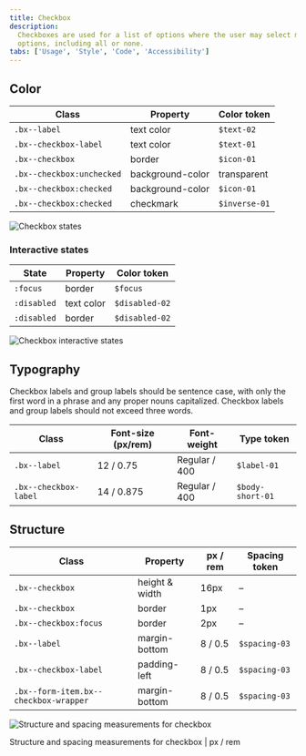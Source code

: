 ```yaml
---
title: Checkbox
description:
  Checkboxes are used for a list of options where the user may select multiple
  options, including all or none.
tabs: ['Usage', 'Style', 'Code', 'Accessibility']
---
```


## Color

| Class                     | Property         | Color token   |
| ------------------------- | ---------------- | ------------- |
| `.bx--label`              | text color       | `$text-02`    |
| `.bx--checkbox-label`     | text color       | `$text-01`    |
| `.bx--checkbox`           | border           | `$icon-01`    |
| `.bx--checkbox:unchecked` | background-color | transparent   |
| `.bx--checkbox:checked`   | background-color | `$icon-01`    |
| `.bx--checkbox:checked`   | checkmark        | `$inverse-01` |

<Row>
<Column colLg={8}>

![Checkbox states](images/checkbox-style-1.png)

</Column>
</Row>

### Interactive states

| State       | Property   | Color token    |
| ----------- | ---------- | -------------- |
| `:focus`    | border     | `$focus`       |
| `:disabled` | text color | `$disabled-02` |
| `:disabled` | border     | `$disabled-02` |

<Row>
<Column colLg={8}>

![Checkbox interactive states](images/checkbox-style-2.png)

</Column>
</Row>

## Typography

Checkbox labels and group labels should be sentence case, with only the first word
in a phrase and any proper nouns capitalized. Checkbox labels and group labels
should not exceed three words.

| Class                 | Font-size (px/rem) | Font-weight   | Type token       |
| --------------------- | ------------------ | ------------- | ---------------- |
| `.bx--label`          | 12 / 0.75          | Regular / 400 | `$label-01`      |
| `.bx--checkbox-label` | 14 / 0.875         | Regular / 400 | `$body-short-01` |

## Structure

| Class                                 | Property       | px / rem | Spacing token |
| ------------------------------------- | -------------- | -------- | ------------- |
| `.bx--checkbox`                       | height & width | 16px     | –             |
| `.bx--checkbox`                       | border         | 1px      | –             |
| `.bx--checkbox:focus`                 | border         | 2px      | –             |
| `.bx--label`                          | margin-bottom  | 8 / 0.5  | `$spacing-03` |
| `.bx--checkbox-label`                 | padding-left   | 8 / 0.5  | `$spacing-03` |
| `.bx--form-item.bx--checkbox-wrapper` | margin-bottom  | 8 / 0.5  | `$spacing-03` |

<div className="image--fixed">

![Structure and spacing measurements for checkbox](images/checkbox-style-3.png)

</div>

<Caption>Structure and spacing measurements for checkbox | px / rem</Caption>
